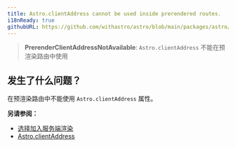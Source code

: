 ```yaml
---
title: Astro.clientAddress cannot be used inside prerendered routes.
i18nReady: true
githubURL: https://github.com/withastro/astro/blob/main/packages/astro/src/core/errors/errors-data.ts
---
```


> **PrerenderClientAddressNotAvailable**: `Astro.clientAddress` 不能在预渲染路由中使用

## 发生了什么问题？
在预渲染路由中不能使用 `Astro.clientAddress` 属性。

**另请参阅：**
-  [选择加入服务端渲染](/zh-cn/guides/on-demand-rendering/#在-server-模式中选择加入预渲染)
-  [Astro.clientAddress](/zh-cn/reference/api-reference/#astroclientaddress)

